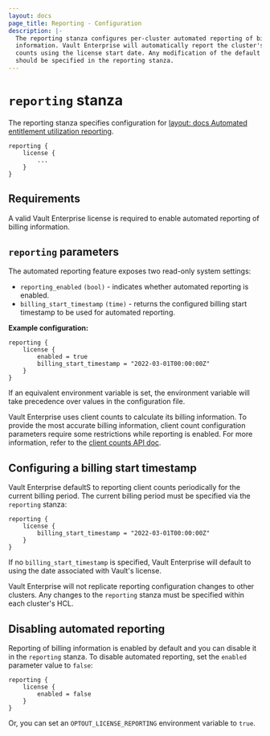 ```yaml
---
layout: docs
page_title: Reporting - Configuration
description: |-
  The reporting stanza configures per-cluster automated reporting of billing
  information. Vault Enterprise will automatically report the cluster's client
  counts using the license start date. Any modification of the default behavior
  should be specified in the reporting stanza.
---
```


# `reporting` stanza

The reporting stanza specifies configuration for [layout: docs
Automated entitlement utilization reporting](/vault/docs/enterprise/license/utilization-reporting). 

<CodeBlockConfig hideClipboard>

```hcl
reporting {
	license {
		...
	}
}
```

</CodeBlockConfig>

## Requirements

A valid Vault Enterprise license is required to enable automated reporting of
billing information.

## `reporting` parameters

The automated reporting feature exposes two read-only system settings:

- `reporting_enabled` `(bool)` - indicates whether automated reporting is
  enabled.
- `billing_start_timestamp` `(time)` - returns the configured billing start
  timestamp to be used for automated reporting.

**Example configuration:**

```hcl
reporting {
	license {
        enabled = true
        billing_start_timestamp = "2022-03-01T00:00:00Z"
	}
}
```

If an equivalent environment variable is set, the environment variable will take
precedence over values in the configuration file.

<Note>

Vault Enterprise uses client counts to calculate its billing information. To
provide the most accurate billing information, client count configuration
parameters require some restrictions while reporting is enabled. For more
information, refer to the [client counts API
doc](/vault/api-docs/system/internal-counters/#update-the-client-count-configuration).

</Note>

## Configuring a billing start timestamp

Vault Enterprise defaultS to reporting client counts periodically for the
current billing period. The current billing period must be specified via the
`reporting` stanza:

```hcl
reporting {
	license {
        billing_start_timestamp = "2022-03-01T00:00:00Z"
	}
}
```

If no `billing_start_timestamp` is specified, Vault Enterprise will default to
using the date associated with Vault's license.

<Note>

Vault Enterprise will not replicate reporting configuration changes to other
clusters. Any changes to the `reporting` stanza must be specified within each
cluster's HCL.

</Note>

## Disabling automated reporting

Reporting of billing information is enabled by default and you can disable it in
the `reporting` stanza. To disable automated reporting, set the `enabled`
parameter value to `false`:

```hcl
reporting {
	license {
        enabled = false
    }
}
```

Or, you can set an `OPTOUT_LICENSE_REPORTING` environment variable to
`true`.